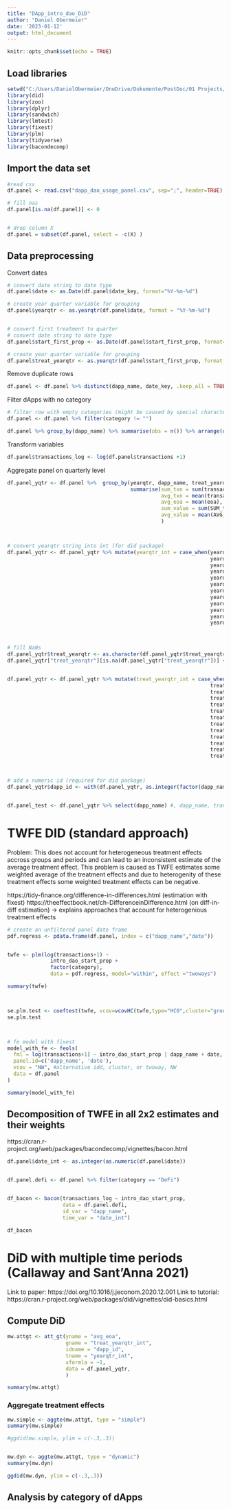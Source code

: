 ```yaml
---
title: "DApp_intro_dao_DiD"
author: "Daniel Obermeier"
date: '2023-01-12'
output: html_document
---
```


```r
knitr::opts_chunk$set(echo = TRUE)
```



## Load libraries
```r


setwd("C:/Users/DanielObermeier/OneDrive/Dokumente/PostDoc/01 Projects/01 Decentralized Governance/Code/DAO research/03_Data_analysis")
library(did)
library(zoo)
library(dplyr)
library(sandwich)
library(lmtest)
library(fixest)
library(plm)
library(tidyverse)
library(bacondecomp)

```


## Import the data set

```r
#read csv
df.panel <- read.csv("dapp_dao_usage_panel.csv", sep=";", header=TRUE)

# fill nas
df.panel[is.na(df.panel)] <- 0


# drop column X 
df.panel = subset(df.panel, select = -c(X) )

```


## Data preprocessing

Convert dates 
```r

# convert date string to date type
df.panel$date <- as.Date(df.panel$date_key, format="%Y-%m-%d")

# create year quarter variable for grouping
df.panel$yearqtr <- as.yearqtr(df.panel$date, format = "%Y-%m-%d")


# convert first treatment to quarter
# convert date string to date type
df.panel$start_first_prop <- as.Date(df.panel$start_first_prop, format="%Y-%m-%d")

# create year quarter variable for grouping
df.panel$treat_yearqtr <- as.yearqtr(df.panel$start_first_prop, format = "%Y-%m-%d")

```


Remove duplicate rows 
```r

df.panel <- df.panel %>% distinct(dapp_name, date_key, .keep_all = TRUE)

```



Filter dApps with no category
```r


# filter row with empty categories (might be caused by special characters)
df.panel <- df.panel %>% filter(category != "")


```

```r

df.panel %>% group_by(dapp_name) %>% summarise(obs = n()) %>% arrange(desc(obs))

```


Transform variables
```r

df.panel$transactions_log <- log(df.panel$transactions +1)

```




Aggregate panel on quarterly level
```r




df.panel_yqtr <- df.panel %>%  group_by(yearqtr, dapp_name, treat_yearqtr, category) %>%
                                        summarise(sum_txn = sum(transactions),
                                                  avg_txn = mean(transactions),
                                                  avg_eoa = mean(eoa),
                                                  sum_value = sum(SUM_txn_value_GWEI),
                                                  avg_value = mean(AVG_txn_value_GWEI),
                                                  )



# convert yearqtr string into int (for did package)
df.panel_yqtr <- df.panel_yqtr %>% mutate(yearqtr_int = case_when(yearqtr == "2020 Q1" ~ 1,
                                                                  yearqtr == "2020 Q2" ~ 2,
                                                                  yearqtr == "2020 Q3" ~ 3,
                                                                  yearqtr == "2020 Q4" ~ 4,
                                                                  yearqtr == "2021 Q1" ~ 5,
                                                                  yearqtr == "2021 Q2" ~ 6,
                                                                  yearqtr == "2021 Q3" ~ 7,
                                                                  yearqtr == "2021 Q4" ~ 8,
                                                                  yearqtr == "2022 Q1" ~ 9,
                                                                  yearqtr == "2022 Q2" ~ 10,
                                                                  yearqtr == "2022 Q3" ~ 11,
                                                                  yearqtr == "2022 Q4" ~ 12))
                                                            


# fill NaNs 
df.panel_yqtr$treat_yearqtr <- as.character(df.panel_yqtr$treat_yearqtr)
df.panel_yqtr["treat_yearqtr"][is.na(df.panel_yqtr["treat_yearqtr"])] <- "empty" # not possible to fill it directly with 0 as case_when requires same type


df.panel_yqtr <- df.panel_yqtr %>% mutate(treat_yearqtr_int = case_when(treat_yearqtr == "empty" ~ 0,
                                                                  treat_yearqtr == "2020 Q1" ~ 1,
                                                                  treat_yearqtr == "2020 Q2" ~ 2,
                                                                  treat_yearqtr == "2020 Q3" ~ 3,
                                                                  treat_yearqtr == "2020 Q4" ~ 4,
                                                                  treat_yearqtr == "2021 Q1" ~ 5,
                                                                  treat_yearqtr == "2021 Q2" ~ 6,
                                                                  treat_yearqtr == "2021 Q3" ~ 7,
                                                                  treat_yearqtr == "2021 Q4" ~ 8,
                                                                  treat_yearqtr == "2022 Q1" ~ 9,
                                                                  treat_yearqtr == "2022 Q2" ~ 10,
                                                                  treat_yearqtr == "2022 Q3" ~ 11,
                                                                  treat_yearqtr == "2022 Q4" ~ 12))



# add a numeric id (required for did package)
df.panel_yqtr$dapp_id <- with(df.panel_yqtr, as.integer(factor(dapp_name, levels = unique(dapp_name))))


df.panel_test <- df.panel_yqtr %>% select(dapp_name) #, dapp_name, transactions, treat_yearqtr_int, category) 

```







# TWFE DID (standard approach)
Problem: This does not account for heterogeneous treatment effects accross groups and periods and can lead to an inconsistent estimate of the average treatment effect. This problem is caused as TWFE estimates some weighted average of the treatment effects and due to heterogenity of these treatment effects some weighted treatment effects can be negative. 


https://tidy-finance.org/difference-in-differences.html (estimation with fixest)
https://theeffectbook.net/ch-DifferenceinDifference.html (on diff-in-diff estimation) -> explains approaches that account for heterogenious treatment effects

```r


# create an unfiltered panel date frame 
pdf.regress <- pdata.frame(df.panel, index = c("dapp_name","date"))



```


```r

twfe <- plm(log(transactions+1) ~ 
              intro_dao_start_prop +
              factor(category),
              data = pdf.regress, model="within", effect ="twoways") 

summary(twfe)



se.plm.test <- coeftest(twfe, vcov=vcovHC(twfe,type="HC0",cluster="group"))
se.plm.test



# fe model with fixest
model_with_fe <- feols(
  fml = log(transactions+1) ~ intro_dao_start_prop | dapp_name + date,
  panel.id=c('dapp_name', 'date'), 
  vcov = "NW", #alternative idd, cluster, or twoway, NW
  data = df.panel
)

summary(model_with_fe)

```



## Decomposition of TWFE in all 2x2 estimates and their weights
https://cran.r-project.org/web/packages/bacondecomp/vignettes/bacon.html
```r



df.panel$date_int <- as.integer(as.numeric(df.panel$date))


df.panel.defi <- df.panel %>% filter(category == "DeFi")


df_bacon <- bacon(transactions_log ~ intro_dao_start_prop,
                  data = df.panel.defi,
                  id_var = "dapp_name",
                  time_var = "date_int")

df_bacon

```




# DiD with multiple time periods (Callaway and Sant'Anna 2021)

Link to paper: https://doi.org/10.1016/j.jeconom.2020.12.001
Link to tutorial: https://cran.r-project.org/web/packages/did/vignettes/did-basics.html



## Compute DiD

```r

mw.attgt <- att_gt(yname = "avg_eoa",
                   gname = "treat_yearqtr_int",
                   idname = "dapp_id",
                   tname = "yearqtr_int",
                   xformla = ~1,
                   data = df.panel_yqtr,
                   )

summary(mw.attgt)

```


### Aggregate treatment effects

```r

mw.simple <- aggte(mw.attgt, type = "simple")
summary(mw.simple)

#ggdid(mw.simple, ylim = c(-.3,.3))


mw.dyn <- aggte(mw.attgt, type = "dynamic")
summary(mw.dyn)

ggdid(mw.dyn, ylim = c(-.3,.3))


```


## Analysis by category of dApps

```r

```

